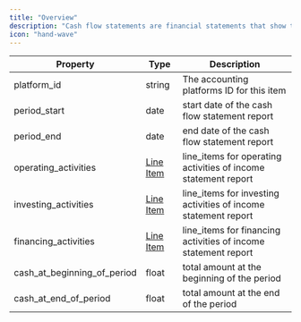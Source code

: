 ```yaml
---
title: "Overview"
description: "Cash flow statements are financial statements that show the inflow and outflow of cash and cash equivalents from a company's operations, investments, and financing activities over a specific period of time."
icon: "hand-wave"
---
```


| Property                        | Type                          | Description                                                     |
| ------------------------------- | ----------------------------- | --------------------------------------------------------------- |
| platform\_id                    | string                        | The accounting platforms ID for this item                       |
| period\_start                   | date                          | start date of the cash flow statement report                    |
| period\_end                     | date                          | end date of the cash flow statement report                      |
| operating\_activities           | [Line Item](/docs/line-items) | line\_items for operating activities of income statement report |
| investing\_activities           | [Line Item](/docs/line-items) | line\_items for investing activities of income statement report |
| financing\_activities           | [Line Item](/docs/line-items) | line\_items for financing activities of income statement report |
| cash\_at\_beginning\_of\_period | float                         | total amount at the beginning of the period                     |
| cash\_at\_end\_of\_period       | float                         | total amount at the end of the period                           |